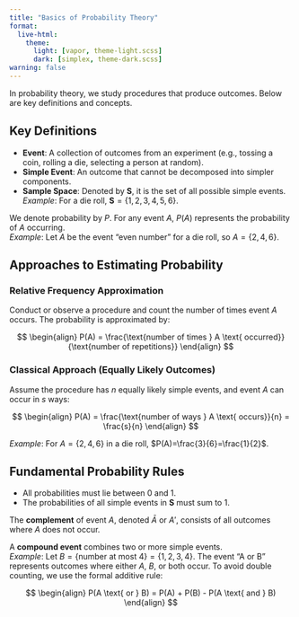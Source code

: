 ```yaml
---
title: "Basics of Probability Theory"
format: 
  live-html:
    theme:
      light: [vapor, theme-light.scss]
      dark: [simplex, theme-dark.scss]
warning: false
---
```


In probability theory, we study procedures that produce outcomes. Below are key definitions and concepts.

## Key Definitions

- **Event**: A collection of outcomes from an experiment (e.g., tossing a coin, rolling a die, selecting a person at random).
- **Simple Event**: An outcome that cannot be decomposed into simpler components.
- **Sample Space**: Denoted by $\mathbf{S}$, it is the set of all possible simple events.  
  *Example*: For a die roll, $\mathbf{S} = \{1,2,3,4,5,6\}$.

We denote probability by $P$. For any event $A$, $P(A)$ represents the probability of $A$ occurring.  
*Example*: Let $A$ be the event "even number" for a die roll, so $A = \{2,4,6\}$.

## Approaches to Estimating Probability

### Relative Frequency Approximation

Conduct or observe a procedure and count the number of times event $A$ occurs. The probability is approximated by:

$$
\begin{align}
P(A) = \frac{\text{number of times } A \text{ occurred}}{\text{number of repetitions}}
\end{align}
$$

### Classical Approach (Equally Likely Outcomes)

Assume the procedure has $n$ equally likely simple events, and event $A$ can occur in $s$ ways:

$$
\begin{align}
P(A) = \frac{\text{number of ways } A \text{ occurs}}{n} = \frac{s}{n}
\end{align}
$$

*Example*: For $A = \{2,4,6\}$ in a die roll, $P(A)=\frac{3}{6}=\frac{1}{2}$.

## Fundamental Probability Rules

- All probabilities must lie between 0 and 1.
- The probabilities of all simple events in $\mathbf{S}$ must sum to 1.

The **complement** of event $A$, denoted $\bar{A}$ or $A'$, consists of all outcomes where $A$ does not occur.

A **compound event** combines two or more simple events.  
*Example*: Let $B = \{\text{number at most 4}\} = \{1,2,3,4\}$. The event "A or B" represents outcomes where either $A$, $B$, or both occur. To avoid double counting, we use the formal additive rule:

$$
\begin{align}
P(A \text{ or } B) = P(A) + P(B) - P(A \text{ and } B)
\end{align}
$$
